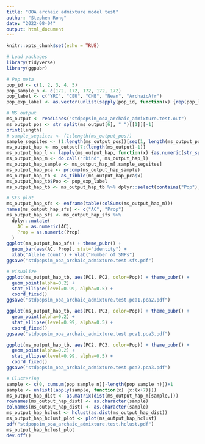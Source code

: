 ```yaml
---
title: "OOA archaic admixture model test"
author: "Stephen Rong"
date: "2022-08-04"
output: html_document
---
```


```r
knitr::opts_chunk$set(echo = TRUE)
```

```r
# Load packages
library(tidyverse)
library(ggpubr)

# Pop meta
pop_id <- c(1, 2, 3, 4, 5)
pop_sample_n <- c(172, 172, 172, 172, 172)
pop_label <- c("YRI", "CEU", "CHB", "Nean", "ArchaicAfr")
pop_exp_label <- as.vector(unlist(sapply(pop_id, function(x) {rep(pop_label[x], pop_sample_n[x])})))

# MS output
ms_output <- readLines("stdpopsim_ooa_archaic_admixture.test.out")
ms_output_pos <- str_split(ms_output[6], " ")[[1]][-1]
print(length)
# sample_segsites <- (1:length(ms_output_pos))
sample_segsites <- (1:length(ms_output_pos))[seq(1, length(ms_output_pos), 20)]
ms_output_hap <- ms_output[7:(length(ms_output)-1)]
ms_output_hap_l <- lapply(ms_output_hap, function(x) {as.numeric(str_split(x, "")[[1]])})
ms_output_hap_m <- do.call("rbind", ms_output_hap_l)
ms_output_hap_sample <- ms_output_hap_m[,sample_segsites]
ms_output_hap_pca <- prcomp(ms_output_hap_sample)
ms_output_hap_tb <- as_tibble(ms_output_hap_pca$x)
ms_output_hap_tb$Pop <- pop_exp_label
ms_output_hap_tb <- ms_output_hap_tb %>% dplyr::select(contains("Pop"), !contains("Pop"))

# SFS plot
ms_output_hap_sfs <- enframe(table(colSums(ms_output_hap_m)))
names(ms_output_hap_sfs) <- c("AC", "Prop")
ms_output_hap_sfs <- ms_output_hap_sfs %>% 
  dplyr::mutate(
    AC = as.numeric(AC), 
    Prop = as.numeric(Prop)
  )
ggplot(ms_output_hap_sfs) + theme_pubr() + 
  geom_bar(aes(AC, Prop), stat="identity") + 
  xlab("Allele Count") + ylab("Number of SNPs")
ggsave("stdpopsim_ooa_archaic_admixture.test.sfs.pdf")

# Visualize
ggplot(ms_output_hap_tb, aes(PC1, PC2, color=Pop)) + theme_pubr() + 
  geom_point(alpha=0.2) + 
  stat_ellipse(level=0.99, alpha=0.5) + 
  coord_fixed()
ggsave("stdpopsim_ooa_archaic_admixture.test.pca1.pca2.pdf")

ggplot(ms_output_hap_tb, aes(PC1, PC3, color=Pop)) + theme_pubr() + 
  geom_point(alpha=0.2) + 
  stat_ellipse(level=0.99, alpha=0.5) + 
  coord_fixed()
ggsave("stdpopsim_ooa_archaic_admixture.test.pca1.pca3.pdf")

ggplot(ms_output_hap_tb, aes(PC2, PC3, color=Pop)) + theme_pubr() + 
  geom_point(alpha=0.2) + 
  stat_ellipse(level=0.99, alpha=0.5) + 
  coord_fixed()
ggsave("stdpopsim_ooa_archaic_admixture.test.pca2.pca3.pdf")

# Clustering
sample <- c(0, cumsum(pop_sample_n)[-length(pop_sample_n)])+1
sample <- unlist(lapply(sample, function(x) {x:(x+7)}))
ms_output_hap_dist <- as.matrix(dist(ms_output_hap_m[sample,]))
rownames(ms_output_hap_dist) <- as.character(sample)
colnames(ms_output_hap_dist) <- as.character(sample)
ms_output_hap_hclust <- hclust(as.dist(ms_output_hap_dist))
ms_output_hap_hclust_plot <- plot(ms_output_hap_hclust)
pdf("stdpopsim_ooa_archaic_admixture.test.hclust.pdf")
ms_output_hap_hclust_plot
dev.off()
```
